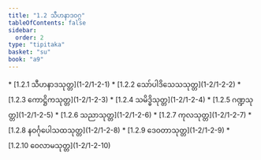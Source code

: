 ```yaml
---
title: "1.2 သီဟနာဒဝဂ္ဂ"
tableOfContents: false
sidebar:
  order: 2
type: "tipitaka"
basket: "su"
book: "a9"
---
```



<DynamicBreadcrumb />



<TableOfContents book="a9" section="1.2">
* [1.2.1 သီဟနာဒသုတ္တ](1-2/1-2-1)
* [1.2.2 သော်ပါဒိသေသသုတ္တ](1-2/1-2-2)
* [1.2.3 ကောဋ္ဌိကသုတ္တ](1-2/1-2-3)
* [1.2.4 သမိဒ္ဓိသုတ္တ](1-2/1-2-4)
* [1.2.5 ဂဏ္ဍသုတ္တ](1-2/1-2-5)
* [1.2.6 သညာသုတ္တ](1-2/1-2-6)
* [1.2.7 ကုလသုတ္တ](1-2/1-2-7)
* [1.2.8 နဝင်္ဂုပေါသထသုတ္တ](1-2/1-2-8)
* [1.2.9 ဒေဝတာသုတ္တ](1-2/1-2-9)
* [1.2.10 ဝေလာမသုတ္တ](1-2/1-2-10)
</TableOfContents>